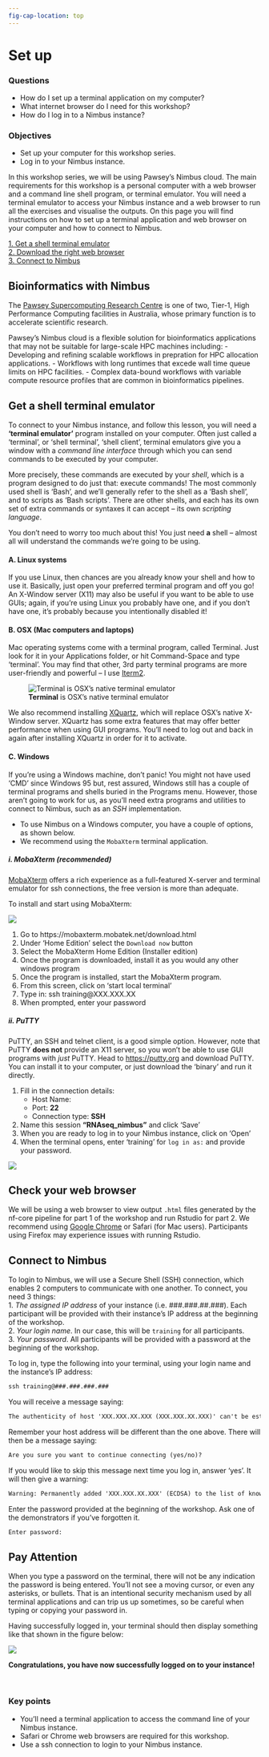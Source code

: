 ```yaml
---
fig-cap-location: top
---
```


# **Set up**

<div class="questions">

### **Questions**

- How do I set up a terminal application on my computer?
- What internet browser do I need for this workshop?
- How do I log in to a Nimbus instance?
</div>  

<div class="objectives">

### **Objectives**

- Set up your computer for this workshop series.
- Log in to your Nimbus instance.
</div>  

In this workshop series, we will be using Pawsey's Nimbus cloud. The main requirements for this workshop is a personal computer with a web browser and a command line shell program, or terminal emulator. You will need a terminal emulator to access your Nimbus instance and a web browser to run all the exercises and visualise the outputs. On this page you will find instructions on how to set up a terminal application and web browser on your computer and how to connect to Nimbus.  

[1. Get a shell terminal emulator](#get-a-shell-terminal-emulator)  
[2. Download the right web browser](#check-your-web-browser)
<br>[3. Connect to Nimbus](#connect-to-nimbus)  


## **Bioinformatics with Nimbus**
The [Pawsey Supercomputing Research Centre](https://pawsey.org.au/about-us/about-pawsey/) is one of two, Tier-1, High Performance Computing facilities in Australia, whose primary function is to accelerate scientific research. 

Pawsey's Nimbus cloud is a flexible solution for bioinformatics applications that may not be suitable for large-scale HPC machines including:
    -   Developing and refining scalable workflows in prepration for HPC allocation applications.
    -   Workflows with long runtimes that excede wall time queue limits on HPC facilities. 
    -   Complex data-bound workflows with variable compute resource profiles that are common in bioinformatics pipelines.

## **Get a shell terminal emulator**
To connect to your Nimbus instance, and follow this lesson, you will need a **'terminal emulator'** program installed on your computer. Often just called a 'terminal', or 'shell terminal', 'shell client', terminal emulators give you a window with a _command line interface_ through which you can send commands to be executed by your computer.

More precisely, these commands are executed by your _shell_, which is a program designed to do just that: execute commands! The most commonly used shell is 'Bash', and we'll generally refer to the shell as a 'Bash shell', and to scripts as 'Bash scripts'. There are other shells, and each has its own set of extra commands or syntaxes it can accept -- its own _scripting language_.

You don't need to worry too much about this! You just need **a** shell -- almost all will understand the commands we're going to be using.

#### **A. Linux systems**
If you use Linux, then chances are you already know your shell and how to use it. Basically, just open your preferred terminal program and off you go! An X-Window server (X11) may also be useful if you want to be able to use GUIs; again, if you're using Linux you probably have one, and if you don't have one, it's probably because you intentionally disabled it! 

#### **B. OSX (Mac computers and laptops)**
Mac operating systems come with a terminal program, called Terminal. Just look for it in your Applications folder, or hit Command-Space and type 'terminal'. You may find that other, 3rd party terminal programs are more user-friendly and powerful -- I use [Iterm2](https://www.iterm2.com/).

![<b>Terminal</b> is OSX's native terminal emulator](/fig/s_terminal_app.png)

We also recommend installing [XQuartz](https://www.xquartz.org/), which will replace OSX's native X-Window server. XQuartz has some extra features that may offer better performance when using GUI programs. You'll need to log out and back in again after installing XQuartz in order for it to activate.

#### **C. Windows**
If you're using a Windows machine, don't panic! You might not have used 'CMD' since Windows 95 but, rest assured, Windows still has a couple of terminal programs and shells buried in the Programs menu.
However, those aren't going to work for us, as you'll need extra programs and utilities to connect to Nimbus, such as an _SSH_ implementation. 

- To use Nimbus on a Windows computer, you have a couple of options, as shown below. 
- We recommend using the `MobaXterm` terminal application. 

##### **i. MobaXterm (recommended)**
[MobaXterm](https://mobaxterm.mobatek.net/download.html) offers a rich experience as a full-featured X-server and terminal emulator for ssh connections, the free version is more than adequate.

To install and start using MobaXterm:

![](/fig/s_mobaxterm.png)

1. Go to https://mobaxterm.mobatek.net/download.html
2. Under ‘Home Edition’ select the `Download now` button
3. Select the MobaXterm Home Edition (Installer edition)
4. Once the program is downloaded, install it as you would any other windows program
5. Once the program is installed, start the MobaXterm program.  
6. From this screen, click on ‘start local terminal’
7. Type in: ssh training@XXX.XXX.XX
8. When prompted, enter your password

##### **ii. PuTTY**
PuTTY, an SSH and telnet client, is a good simple option. However, note that PuTTY **does not** provide an X11 server, so you won't be able to use GUI programs with _just_ PuTTY. 
Head to [https://putty.org](https://putty.org) and download PuTTY. You can install it to your computer, or just download the 'binary' and run it directly. 

1. Fill in the connection details:
    - Host Name: **<YOUR ASSIGNED IP>**  
    - Port: **22**  
    - Connection type: **SSH**     

2. Name this session **"RNAseq_nimbus"** and click 'Save'  
3. When you are ready to log in to your Nimbus instance, click on 'Open'  
4. When the terminal opens, enter 'training' for `log in as:` and provide your password.   

![](/fig/s_putty_nimbus.png)

## **Check your web browser**
We will be using a web browser to view output `.html` files generated by the nf-core pipeline for part 1 of the workshop and run Rstudio for part 2. We recommend using [Google Chrome](https://www.google.com/intl/en_au/chrome/) or Safari (for Mac users). Participants using Firefox may experience issues with running Rstudio. 

    
## **Connect to Nimbus**
To login to Nimbus, we will use a Secure Shell (SSH) connection, which enables 2 computers to communicate with one another. To connect, you need 3 things: 
    <br>1. *The assigned IP address* of your instance (i.e. ###.###.##.###). Each participant will be provided with their instance's IP address at the beginning of the workshop.   
    2. *Your login name*. In our case, this will be `training` for all participants. 
    <br>3. *Your password*. All participants will be provided with a password at the beginning of the workshop. 
    
To log in, type the following into your terminal, using your login name and the instance’s IP address:

```default
ssh training@###.###.###.###
```

You will receive a message saying:
```default
The authenticity of host 'XXX.XXX.XX.XXX (XXX.XXX.XX.XXX)' can't be established.
```
    
Remember your host address will be different than the one above. There will then be a message saying:
```default
Are you sure you want to continue connecting (yes/no)?
```
    
If you would like to skip this message next time you log in, answer ‘yes’. It will then give a warning:
```default
Warning: Permanently added 'XXX.XXX.XX.XXX' (ECDSA) to the list of known hosts.
```
Enter the password provided at the beginning of the workshop. Ask one of the demonstrators if you've forgotten it. 
```default
Enter password:
```
::: {.callout-note appearance="simple"}
## Pay Attention
When you type a password on the terminal, there will not be any indication the password is being entered. You'll not see a moving cursor, or even any asterisks, or bullets. That is an intentional security mechanism used by all terminal applications and can trip us up sometimes, so be careful when typing or copying your password in.  
:::
    
Having successfully logged in, your terminal should then display something like that shown in the figure below:

![](/fig/Nimbus_login_screen_with_border.png)

**Congratulations, you have now successfully logged on to your instance!**

<br>
<div class="keypoints">
### **Key points**

- You'll need a terminal application to access the command line of your Nimbus instance. 
- Safari or Chrome web browsers are required for this workshop. 
- Use a ssh connection to login to your Nimbus instance.     
</div>  
